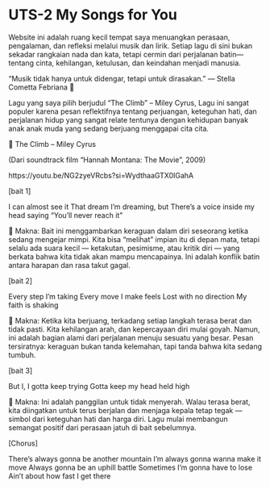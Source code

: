 # UTS-2 My Songs for You

Website ini adalah ruang kecil tempat saya menuangkan perasaan, pengalaman, dan refleksi melalui musik dan lirik.
Setiap lagu di sini bukan sekadar rangkaian nada dan kata, tetapi cermin dari perjalanan batin—tentang cinta, kehilangan, ketulusan, dan keindahan menjadi manusia.

“Musik tidak hanya untuk didengar, tetapi untuk dirasakan.”
— Stella Cometta Febriana 🌷

Lagu yang saya pilih berjudul “The Climb” – Miley Cyrus,  Lagu ini sangat populer karena pesan reflektifnya tentang perjuangan, keteguhan hati, dan perjalanan hidup yang sangat relate tentunya dengan kehidupan banyak anak anak muda yang sedang berjuang menggapai cita cita.

🎵 The Climb – Miley Cyrus

(Dari soundtrack film “Hannah Montana: The Movie”, 2009)

https://youtu.be/NG2zyeVRcbs?si=WydthaaGTX0IGahA

[bait 1]

I can almost see it
That dream I'm dreaming, but
There's a voice inside my head saying
"You'll never reach it"

🩵 Makna:
Bait ini menggambarkan keraguan dalam diri seseorang ketika sedang mengejar mimpi.
Kita bisa “melihat” impian itu di depan mata, tetapi selalu ada suara kecil — ketakutan, pesimisme, atau kritik diri — yang berkata bahwa kita tidak akan mampu mencapainya.
Ini adalah konflik batin antara harapan dan rasa takut gagal.

[bait 2]

Every step I'm taking
Every move I make feels
Lost with no direction
My faith is shaking

🩶 Makna:
Ketika kita berjuang, terkadang setiap langkah terasa berat dan tidak pasti.
Kita kehilangan arah, dan kepercayaan diri mulai goyah.
Namun, ini adalah bagian alami dari perjalanan menuju sesuatu yang besar.
Pesan tersiratnya: keraguan bukan tanda kelemahan, tapi tanda bahwa kita sedang tumbuh.

[bait 3]

But I, I gotta keep trying
Gotta keep my head held high

💜 Makna:
Ini adalah panggilan untuk tidak menyerah.
Walau terasa berat, kita diingatkan untuk terus berjalan dan menjaga kepala tetap tegak — simbol dari keteguhan hati dan harga diri.
Lagu mulai membangun semangat positif dari perasaan jatuh di bait sebelumnya.

[Chorus]

There's always gonna be another mountain
I'm always gonna wanna make it move
Always gonna be an uphill battle
Sometimes I'm gonna have to lose
Ain't about how fast I get there
